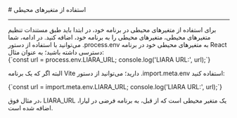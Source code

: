 

<Layout>
<Head>
<title>مستندات تنظیم متغیرهای محیطی در React - لیارا</title>
<meta property="og:title" content="مستندات خدمات رایانش ابری لیارا" />
<meta property="og:description" content="مستندات مربوط به نحوه تنظیم متغیرهای محیطی در پلتفرم React در لیارا"  />
</Head>
# استفاده از متغیرهای محیطی 
<hr className="mb-2" />
برای استفاده از متغیرهای محیطی در برنامه خود، در ابتدا باید طبق <Link href="/paas/details/envs" className="text-[#2196f3] ">مستندات تنظیم متغیرهای محیطی</Link>، متغیرهای محیطی را به برنامه خود، اضافه کنید.
در ادامه، شما می‌توانید با استفاده از دستور <Important>.process.env</Important> به متغیرهای محیطی خود در برنامه React دسترسی داشته باشید؛ به عنوان مثال:

<div className="h-2" />
<div dir="ltr">
<Highlight  className="js">
{`const url = process.env.LIARA_URL;
console.log('LIARA URL:', url);`}
</Highlight>
</ div>
<div className="h-2" />

البته اگر که یک برنامه Vite دارید؛ می‌توانید از دستور <Important>.import.meta.env</Important> استفاده کنید:
<div className="h-2" />
<div dir="ltr">
<Highlight  className="js">
{`const url = import.meta.env.LIARA_URL;
console.log('LIARA URL:', url);`}
</Highlight>
</ div>
<div className="h-2" />

در مثال فوق، <Important>LIARA_URL</Important> یک متغیر محیطی است که از قبل، به برنامه فرضی در لیارا، اضافه شده است.





</Layout>
